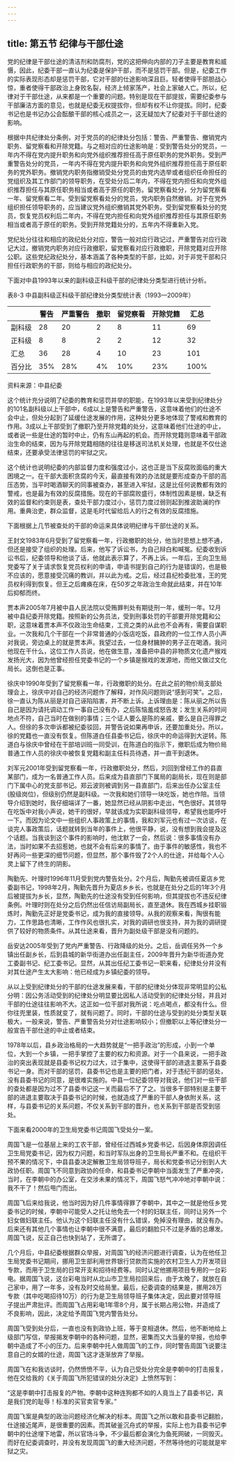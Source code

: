 ```yaml
---
---
---
```

title: 第五节 纪律与干部仕途
---

党的纪律是干部仕途的清洁剂和防腐剂，党的这把伸向内部的刀子主要是教育和威慑，因此，纪委干部一直认为纪委是保护干部，而不是惩罚干部。但是，纪委工作的实际表现形态却是惩罚干部，它对干部的仕途影响深且巨。轻者使得干部胆战心惊，重者使得干部政治上身败名裂，经济上倾家荡产，社会上家破人亡。所以，纪律对于干部仕途，从来都是一个重要的问题。特别是现在干部提拔，需要纪委参与干部廉洁方面的意见，也就是纪委无权提拔你，但却有权不让你提拔。同时，纪委书记也是书记办公会酝酿干部的核心成员之一，这无疑加大了纪委对于干部仕途的影响。

根据中共纪律处分条例，对于党员的的纪律处分包括：警告、严重警告、撤销党内职务、留党察看和开除党籍。与之相对应的仕途影响是：受到警告处分的党员，一年内不得在党内提升职务和向党外组织推荐担任高于原任职务的党外职务。受到严重警告处分的党员，一年内不得在党内提升职务和向党外组织推荐担任高于原任职务的党外职务。撤销党内职务指撤销受处分党员的由党内选举或者组织任命担任的党组织及其工作部门的领导职务，在受处分后二年内，不得在党内担任和向党外组织推荐担任与其原任职务相当或者高于原任的职务。留党察看处分，分为留党察看一年、留党察看二年。受到留党察看处分的党员，党内职务自然撤销。对于在党外组织担任领导职务的，应当建议党外组织撤销其党外职务。受到留党察看处分的党员，恢复党员权利后二年内，不得在党内担任和向党外组织推荐担任与其原任职务相当或者高于原任的职务。受到开除党籍处分的，五年内不得重新入党。

党纪处分往往和相应的政纪处分对应，警告一般对应行政记过，严重警告对应行政记大过，撤销党内职务对应行政撤职，留党察看对应行政撤职，开除党籍对应开除公职。这些党纪政纪处分，基本涵盖了各种类型的干部，比如，对于非党干部和只担任行政职务的干部，则给与相应的政纪处分。

下面对中县1993年以来的副科级正科级干部的纪律处分类型进行统计分析。

表8-3 中县副科级正科级干部纪律处分类型统计表（1993—2009年）

| |警告|严重警告|撤职|留党察看|开除党籍|汇总|
|-----|-----|---|-----|------|-----|------|
|副科级|28|20|2|8|11|69|
|正科级|8|8|2|2|12|32|
|汇总|36|28|4|10|23|101|
|百分比|35%|28%|4%|10%|23%|100%|

资料来源：中县纪委

这个统计充分说明了纪委的教育和惩罚并举的职能，在1993年以来受到纪律处分的101名副科级以上干部中，6成以上是警告和严重警告，这意味着他们的仕途不会中止，但处分起到了延缓仕途发展的作用，这种处分更多地体现了警戒和教育的作用。3成以上干部受到了撤职乃至开除党籍的处分，这意味着他们仕途的中止，或者说一些是仕途的暂时中止，仍有东山再起的机会。而开除党籍则意味着干部政治生命的结束，因为与开除党籍相随的往往是移送司法机关处理，也就是不仅仕途结束，还要承受法律惩罚的牢狱之灾。

这个统计也说明纪委的内部监督力度和强度过小，这也正是当下反腐败面临的重大困境之一。在干部大面积贪腐的今天，最直接有效的办法就是要形成查办干部的高压态势，当平时喝酒聊天的同事被查办，甚至进入牢狱，这是比任何说教都有效的警戒，也是最为有效的反腐措施。现在的干部腐败盛行，体制性因素是根，缺乏有效的监督和约束则是表，查处干部力度过小，惩罚力度过弱则起到推波助澜的作用。重典治吏，群众监督，这是毛时代留给后人的行之有效的反腐措施。

下面根据上几节被查处的干部的命运来具体说明纪律与干部仕途的关系。

王封文1983年6月受到了留党察看一年，行政撤职的处分，他当时思想上想不通，但还是接受了组织的处理。后来，他写了诉讼书，为自己辩白和喊冤。纪委收到诉讼书后，纪委领导和他谈了话，他就此表示算了，不再上诉。一年后，王向卫生局党委写了关于请求恢复党员权利的申请，申请书提到自己的行为是错误的，也是极不应该的，愿意接受沉痛的教训，并以此为戒。之后，经过县纪检委批准，王的党员权利得到恢复。但王之后瘫痪在床，在50岁之年政治生命就此结束，并在10年后抑郁而终。

贾本声2005年7月被中县人民法院以受贿罪判处有期徒刑一年，缓刑一年。12月被中县纪委开除党籍。按照新的公务员法，受到刑事处罚的干部要开除党籍和公职，这意味着贾本声不仅政治生命结束，工资之类的从此也不会再有，需要自谋职业。一次我和几个干部在一个非常普通的小饭店吃饭，县政府的一位工作人员小声对我说，旁边桌上的就是贾本声。我望过去，一位身材臃肿的男子正在喝酒，我问他现在干什么，这位工作人员说，他在做生意，准备把中县的非物质文化遗产猴戏发扬光大，因为他曾经担任党委书记的一个乡镇是猴戏的发源地，而他又做过文化局长。这倒也是正事。

徐庆中1990年受到了留党察看一年，行政撤职的处分。在此之前的物价局支部处理会上，徐庆中对自己的经济问题作了解释，对作风问题则说“感到可笑”。之后，徐一直认为陈从丽是对自己诬陷陷害，并不断上诉。上诉理由是：陈从丽之所以告自己是因为请托调动工作一事自己没有办，之后陈恼羞成怒告发；发生关系的时间地点不符，自己当时在做别的事情；三个证人要么是陈的亲戚，要么是自己得罪之人。但徐的多次申诉都被纪委驳回，并警告说如果再申诉，还要加重处分。所以，徐的党籍也一直没有恢复。但陈道白任县委书记后，徐庆中的命运得到大逆转。陈道白与徐庆中曾经在干部培训班一同受训，在陈道白的指示下，撤职后成为物价局普通工作人员的徐庆中被恢复党籍和副主任科员待遇，并一直干到退休。

刘军元2001年受到留党察看一年，行政撤职处分，然后，刘回到曾经工作的县直某部门，成为一名普通工作人员。后来成为县直部门下属局的副局长，现在则是部门下属中心的党支部书记。郑云波则被调到另一县直部门，后来出任办公室主任(股级岗位)，但级别仍然是副科级。一次我和她们领导一块吃饭，她也作陪。当领导介绍到她时，我仔细端详了一番，她显然已经从阴影中走出，气色很好。其领导在吃饭中对我小声说，她干的很好，早就该成为实职副科级领导，希望我也能呼吁一下。而因为论文中一些组织人事政策上的事情，我和刘军元也有过一次访谈，在谈完人事政策后，话题就转到当年的事件上，他很平静，说，没有想到我会提及这个话题。当我谈到这个事件的影响时，他沈默了一会，然后说：很多事情没有办法，当时如果不去招惹她，也就不会有后来的事情了。由于事件的敏感性，我也不好再问一些更深的细节问题，但显然，那个事件毁了2个人的仕途，并给每个人心灵上留下了终生的阴影。

陶勤先、叶理时1996年11月受到党内警告处分。2个月后，陶勤先被调任夏店乡党委副书记，1998年2月，陶勤先晋升为夏店乡乡长，也就是在处分之后的1年3个月后被提拔为乡长，显然，陶勤先的仕途没有受到任何影响，但其提拔也不违反纪律条例。叶理时则在处分之后仍然出任信访局副局长，直至退休。我在西城乡挂职锻炼时，陶勤先正好是党委书记，成为我的直接领导。从我的观察来看，陶很有能力，工作思路也清晰，工作作风也很扎实，对我的调研也很支持，并为我的调研提供了较好的物质条件。从其仕途来看，晋升为副处级干部是没有问题的。

岳安达2005年受到了党内严重警告、行政降级的处分。之后，岳调任另外一个乡镇出任副乡长，后到县城的新华街道办出任副主任，2009年晋升为新华街道办党工委副书记、纪工委书记。显然，从其出任纪工委书记一职来看，纪律处分并没有对其仕途产生太大影响：他已经成为乡镇纪委的领导。

从以上受到纪律处分的干部的仕途发展来看，干部的纪律处分体现非常明显的公私分明：因公务活动受到的纪律处分明显要比因私人活动受到的纪律处分轻，并且对干部的仕途往往影响不大。这正如一位干部对我所说：吃点喝点，都没有什么。但你往兜里装，性质就变了，就有问题了。同时，干部的仕途与受到的处分类型关联极大，一般来说，警告、严重警告处分对仕途影响较小；但撤职以上等纪律处分一般宣告干部仕途的中止或者结束。

1978年以后，县乡政治格局的一大趋势就是“一把手政治”的形成，小到一个单位，大到一个乡镇，一把手掌控了主要的权力和资源。对于一个县来说，一把手政治的突出表现就是县委书记权力过大，过于集中，这使得干部的进退主要系于县委书记一身。而对干部的惩罚，县委书记也是主要的把门者，对于违纪干部的惩处，没有县委书记的同意，是很难实施的。中县一位纪委领导对我说，他们对一些干部的查处都是因为过不了县委书记这一关而最后不了了之。当很多干部特别是主要干部的进退主要取决于县委书记的时候，也就造成了严重的干部人身依附关系，这样，与县委书记的关系问题，不仅关系到干部的晋升，也关系到干部是否受到惩处。

下面来看2000年的卫生局党委书记周国飞受处分一案。

周国飞是一位基层上来的工农干部，曾经任过西城乡党委书记，后因身体原因调任卫生局党委书记，因为权力问题，和当时军队出身的卫生局长严重不和。在组织干预不果的情况下，中县县委决定解散卫生局领导班子，局长和党委书记分别到人大政协任职。周国飞不同意到政协的任命，和县委书记李朝中当面发生了严重冲突，当时，在李朝中的办公室，在交涉未果的情况下，周国飞怒气冲冲地对李朝中说：我不干了！然后甩门而出。

周国飞后来给我说，他当时因为好几件事情得罪了李朝中，其中之一就是他任乡党委书记的时候，李朝中可能受人之托让他免去一个村的妇联主任，同时让另外一个妇女做妇联主任。他认为这个妇联主任没有什么错误，免掉没有理由，就没有办。后来还有其他几个事情也让李朝中很不满意，最后的翻脸只不过是矛盾的总爆发。周国飞说，反正自己也快到站了，无所谓了。

几个月后，中县纪委根据群众举报，对周国飞的经济问题进行调查，认为在他任卫生局党委书记期间，挪用卫生部利用世界银行贷款而实施的农村卫生人力开发项目专款，而用于卫生局的日常开支和招待经费等。同时认定他挪用项目专用的一台彩电。据周国飞说，这台彩电当时从北山市卫生局拉回来后，由于太晚了，就放在自己家中，用了一年多，没有及时交给局里。最后，纪委调查的结果是，挪用28万专款（其中吃喝招待10万）的行为是卫生局领导班子集体决定，因此要对领导班子提出严肃批评。而周国飞占用彩电1年零8个月，属于长期占用公物，并造成了不良影响，因此，决定给予周国飞党内警告处分。

周国飞受到处分后，一直也没有到政协上班，等于变相退休。然后，他不断地给上级部门写信，举报揭发李朝中的各种问题，显然，密集而又大当量的举报，也给李朝中造成了不小的压力。后来李朝中托人做周国飞的工作，同时警告周国飞说要注意自己的女婿的仕途，周国飞这才逐渐放弃了举报。

周国飞在和我访谈时，仍然愤愤不平，认为自己受处分完全是李朝中的打击报复，他在交给我的《关于周国飞所犯错误的处分决定》上愤然写到：

“这是李朝中打击报复的产物。李朝中这种连狗都不如的人竟当上了县委书记，真是我们党的耻辱！标准的买官卖官专家。”

周国飞案是典型的政治问题经济化解决的标本。周国飞之所以敢和县委书记翻脸，仕途接近尾声，是很重要的因素。而其破釜沉舟式的举报，实际上也为县委书记李朝中的仕途埋下地雷，所以官场斗争，不少最后都会演化为鱼死网破，一同毁灭。而好在纪委调查时，并没有发现周国飞的重大经济问题，不然等待他的可能就是牢狱之灾。

